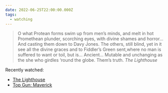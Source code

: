 ```yaml
---
date: 2022-06-25T22:00:00.000Z
tags:
  - watching
---
```

> O what Protean forms swim up from men’s minds, and melt in hot Promethean plunder, scorching eyes, with divine shames and horror… And casting them down to Davy Jones. The others, still blind, yet in it see all the divine graces and to Fiddler’s Green sent,where no man is suffered to want or toil, but is… Ancient… Mutable and unchanging as the she who girdles ‘round the globe. Them’s truth.
> <cite><i>The Lighthouse</i></cite>

Recently watched:

* [The Lighthouse](https://letterboxd.com/film/the-lighthouse-2019/)
* [Top Gun: Maverick](https://letterboxd.com/film/top-gun-maverick/)